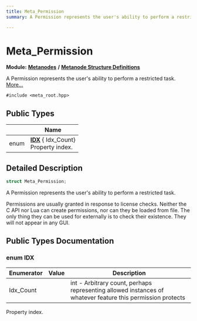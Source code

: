 ```yaml
---
title: Meta_Permission
summary: A Permission represents the user's ability to perform a restricted task. 

---
```


# Meta_Permission

**Module:** **[Metanodes](../Modules/group__api__metanodes.mdx)** **/** **[Metanode Structure Definitions](../Modules/group__api__metadefs.mdx)**



A Permission represents the user's ability to perform a restricted task.  [More...](#detailed-description)


`#include <meta_root.hpp>`

## Public Types

|                | Name           |
| -------------- | -------------- |
| enum| **[IDX](../Classes/struct_meta___permission.mdx#enum-idx)** { Idx_Count}<br />Property index.  |

## Detailed Description

```cpp
struct Meta_Permission;
```

A Permission represents the user's ability to perform a restricted task. 

Permissions are usually granted in response to license checks. Neither the C API nor Lua can create permissions, nor can they be loaded from file. The only thing they can be used for externally is to check their existence. They will not appear in any GUI. 

## Public Types Documentation

### enum IDX

| Enumerator | Value | Description |
| ---------- | ----- | ----------- |
| Idx_Count | | int - Arbitrary count, perhaps representing allowed instances of whatever feature this permission protects   |



Property index. 

